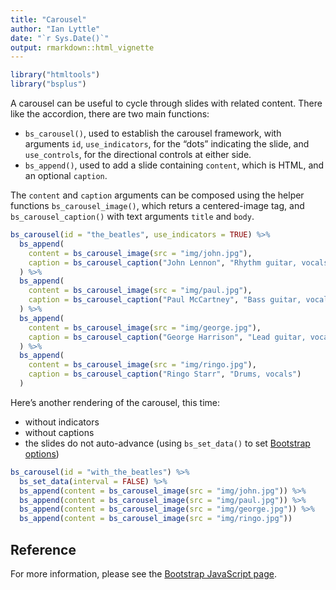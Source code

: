 ```yaml
---
title: "Carousel"
author: "Ian Lyttle"
date: "`r Sys.Date()`"
output: rmarkdown::html_vignette
---
```


```r
library("htmltools")
library("bsplus")
```

A carousel can be useful to cycle through slides with related content. There like the accordion, there are two main functions:

- `bs_carousel()`, used to establish the carousel framework, with arguments `id`, `use_indicators`, for the "dots" indicating the slide, and `use_controls`, for the directional controls at either side. 
- `bs_append()`, used to add a slide containing `content`, which is HTML, and an optional `caption`.

The `content` and `caption` arguments can be composed using the helper functions `bs_carousel_image()`, which returs a centered-image tag, and `bs_carousel_caption()` with text arguments `title` and `body`.

```r
bs_carousel(id = "the_beatles", use_indicators = TRUE) %>%
  bs_append(
    content = bs_carousel_image(src = "img/john.jpg"),
    caption = bs_carousel_caption("John Lennon", "Rhythm guitar, vocals")
  ) %>%
  bs_append(
    content = bs_carousel_image(src = "img/paul.jpg"),
    caption = bs_carousel_caption("Paul McCartney", "Bass guitar, vocals")
  ) %>%
  bs_append(
    content = bs_carousel_image(src = "img/george.jpg"),
    caption = bs_carousel_caption("George Harrison", "Lead guitar, vocals")
  ) %>%
  bs_append(
    content = bs_carousel_image(src = "img/ringo.jpg"),
    caption = bs_carousel_caption("Ringo Starr", "Drums, vocals")
  ) 
```

Here's another rendering of the carousel, this time:

- without indicators
- without captions
- the slides do not auto-advance (using `bs_set_data()` to set [Bootstrap options](http://getbootstrap.com/docs/3.3/javascript/#carousel-options))

```r
bs_carousel(id = "with_the_beatles") %>%
  bs_set_data(interval = FALSE) %>%
  bs_append(content = bs_carousel_image(src = "img/john.jpg")) %>%
  bs_append(content = bs_carousel_image(src = "img/paul.jpg")) %>%
  bs_append(content = bs_carousel_image(src = "img/george.jpg")) %>%
  bs_append(content = bs_carousel_image(src = "img/ringo.jpg")) 
```

## Reference

For more information, please see the [Bootstrap JavaScript page](http://getbootstrap.com/docs/3.3/javascript/#carousel).
